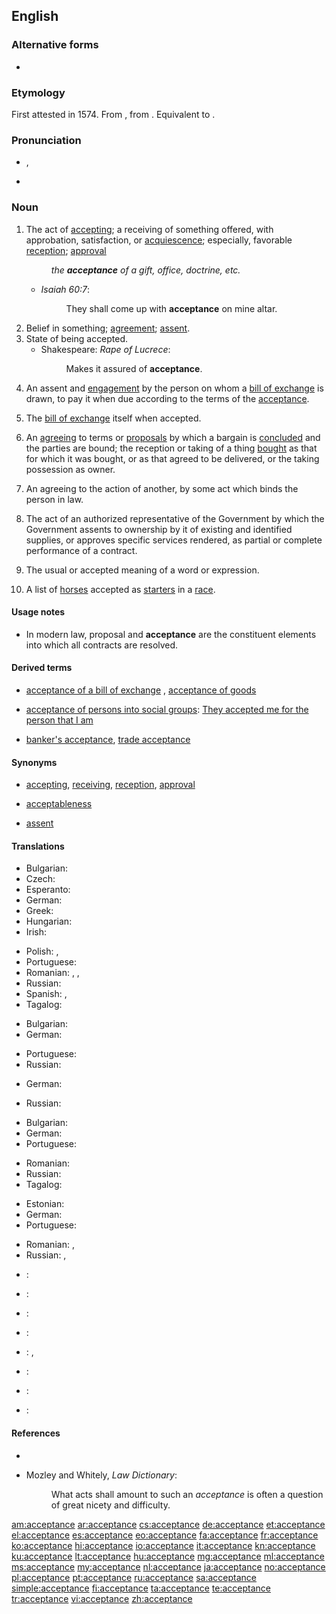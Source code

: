 ==English==

===Alternative forms===
* {{qualifier|obsolete}} {{l|en|acceptaunce}}

===Etymology===
First attested in 1574. From {{etyl|frm|en}} {{term|acceptance|lang=frm}}, from {{etyl|fro|en}} {{term|accepter||accept|lang=fro}}. Equivalent to {{suffix|accept|ance|nocat=1}}.

===Pronunciation===
* {{a|US}} {{IPA|/ək.ˈsɛp.təns/}}, {{X-SAMPA|/@k"sEp.t@ns/}}
* {{audio|En-us-acceptance.ogg|Audio (US)}}

===Noun===
{{en-noun}}

# The act of [[accepting]]; a receiving of something offered, with approbation, satisfaction, or [[acquiescence]]; especially, favorable [[reception]]; [[approval]]
#: ''the '''acceptance''' of a gift, office, doctrine, etc.''
#* ''Isaiah 60:7'':
#*: They shall come up with '''acceptance''' on mine altar.
# Belief in something; [[agreement]]; [[assent]].
# State of being accepted.
#* Shakespeare: ''Rape of Lucrece'':
#*: Makes it assured of '''acceptance'''.
# {{context|business|finance|lang=en}} An assent and [[engagement]] by the person on whom a [[bill of exchange]] is drawn, to pay it when due according to the terms of the [[acceptance]].
# {{context|business|finance|lang=en}} The [[bill of exchange]] itself when accepted.
# An [[agreeing]] to terms or [[proposals]] by which a bargain is [[concluded]] and the parties are bound; the reception or taking of a thing [[bought]] as that for which it was bought, or as that agreed to be delivered, or the taking possession as owner.
# {{context|legal|lang=en}} An agreeing to the action of another, by some act which binds the person in law.
# {{context|US|government|lang=en}} The act of an authorized representative of the Government by which the Government assents to ownership by it of existing and identified supplies, or approves specific services rendered, as partial or complete performance of a contract.
# The usual or accepted meaning of a word or expression.
# {{context|Australia|New Zealand|pluralonly|lang=en}} A list of [[horse]]s accepted as [[starter]]s in a [[race]].

====Usage notes====
* {{sense|legal|An agreeing to the action of another, by some act which binds the person in law}} In modern law, proposal and '''acceptance''' are the constituent elements into which all contracts are resolved.

====Derived terms====
* {{sense|US Government|act of an authorized representative to assent to ownership or approve services rendered}} [[acceptance of a bill of exchange]]<!-- If this meets CFI, move the following synonyms and def to that entry: '''check''', '''draft''', or '''order''', "an engagement to pay it according to the terms. This engagement is usually made by writing the word "accepted" across the face of the bill." -->, [[acceptance of goods]] <!-- If this meets CFI, move the following def to that entry: "under the statute of frauds, is an [[intelligent]] acceptance by a party [[knowing]] the nature of the [[transaction]]." -->
* {{social acceptance sense|belonging|fitting in}}[[acceptance of persons into social groups]]: [[They accepted me for the person that I am]] <!-- If this meets CFI, move the following to that entry: "[[partiality]], [[favoritism]], [[unconditionality].  See under [[accept]]." -->
* {{sense|business, finance}} [[banker's acceptance]], [[trade acceptance]]

====Synonyms====
* {{sense|act of accepting}} [[accepting]], [[receiving]], [[reception]], [[approval]]
* {{sense|State of being accepted}} [[acceptableness]]
* {{sense|commerce|assent and engagement of a bill of exchange}} [[assent]]

====Translations====
{{trans-top|receiving of something offered}}
* Bulgarian: {{t+|bg|приемане}}
* Czech: {{t-|cs|přijetí|n}}
* Esperanto: {{t-|eo|akceptaĵo}}
* German: {{t+|de|Annahme|f}}
* Greek: {{t+|el|αποδοχή|f|sc=Grek}}
* Hungarian: {{t+|hu|elfogadás}}
* Irish: {{t-|ga|glacadh|m}}
{{trans-mid}}
* Polish: {{t|pl|przyjęcie|n}}, {{t|pl|akceptacja|f}}
* Portuguese: {{t+|pt|aceitação|f}}
* Romanian: {{t-|ro|acceptare|f}}, {{t-|ro|acceptanță|f}}, {{t+|ro|primire|f}}
* Russian: {{t+|ru|получение|n|tr=polučénie}}
* Spanish: {{t+|es|aceptación|f}}, {{t-|es|aprobación|f}}
* Tagalog: {{t-|tl|pagtanggap}}
{{trans-bottom}}

{{trans-top|(commerce) An assent and engagement by the person on whom a bill of exchange is drawn}}
* Bulgarian: {{t-|bg|акцептиране}}
* German: {{t+|de|Akzeptanz|f}}
{{trans-mid}}
* Portuguese: {{t+|pt|aceite|m}}
* Russian: {{t+|ru|акцепт|m|tr=aktsépt}}
{{trans-bottom}}

{{trans-top|(commerce) The bill itself when accepted.}}
* German: {{t+|de|Vertrag|m}}
{{trans-mid}}
* Russian: {{t+|ru|договор|m|tr=dogovór}}
{{trans-bottom}}

{{trans-top|An agreeing to terms or proposals}}
* Bulgarian: {{t+|bg|съгласие}}
* German: {{t+|de|Akzeptanz|f}}
* Portuguese: {{t+|pt|aceitação|f}}
{{trans-mid}}
* Romanian: {{t-|ro|acceptare|f}}
* Russian: {{t+|ru|принятие|n|tr=prinjátie}}
* Tagalog: {{t-|tl|pagsang-ayon}}
{{trans-bottom}}

{{trans-top|(law) An agreeing to the action of another}}
* Estonian: {{t+|et|heakskiitmine}}
* German: {{t+|de|Annahme|f}}
* Portuguese: {{t+|pt|aceitação|f}}
{{trans-mid}}
* Romanian: {{t-|ro|acceptare}}, {{t-|ro|accepție}}
* Russian: {{t+|ru|одобрение|n|tr=odobrénie}}, {{t+|ru|признание|n|tr=priznánie}}
{{trans-bottom}}

{{trans-top|(US Government) The act of an authorized representative of the Government}}
{{trans-mid}}
{{trans-bottom}}

{{trans-top|(obsolete) acceptation}}
{{trans-mid}}
{{trans-bottom}}

{{trans-top|(Australia and New Zealand, plural) A list of horses accepted as starters in a race.}}
{{trans-mid}}
{{trans-bottom}}

{{checktrans-top}}
* {{ttbc|fr}}: {{t|fr|acceptation|f}}
* {{ttbc|ia}}: {{t|ia|acceptation}}
* {{ttbc|it}}: {{t|it|accettazione}}
* {{ttbc|ja}}: {{t|ja|承諾|tr=shōdaku|sc=Jpan}}
* {{ttbc|no}}: {{t|no|godtagelse|c}}, {{t|no|aksept|c}}
{{trans-mid}}
* {{ttbc|es}}: {{t|es|aceptación}}
* {{ttbc|sv}}: {{qualifier|1}} {{t|sv|acceptans}}
* {{ttbc|te}}: {{t|te|అంగీకారం|tr=aMgIkaaraM|sc=Telu}}
{{trans-bottom}}

====References====
* {{R:Webster 1913}}
* {{sense|legal|An agreeing to the action of another, by some act which binds the person in law}} Mozley and Whitely, ''Law Dictionary'':
*: What acts shall amount to such an ''acceptance'' is often a question of great nicety and difficulty.

[[am:acceptance]]
[[ar:acceptance]]
[[cs:acceptance]]
[[de:acceptance]]
[[et:acceptance]]
[[el:acceptance]]
[[es:acceptance]]
[[eo:acceptance]]
[[fa:acceptance]]
[[fr:acceptance]]
[[ko:acceptance]]
[[hi:acceptance]]
[[io:acceptance]]
[[it:acceptance]]
[[kn:acceptance]]
[[ku:acceptance]]
[[lt:acceptance]]
[[hu:acceptance]]
[[mg:acceptance]]
[[ml:acceptance]]
[[ms:acceptance]]
[[my:acceptance]]
[[nl:acceptance]]
[[ja:acceptance]]
[[no:acceptance]]
[[pl:acceptance]]
[[pt:acceptance]]
[[ru:acceptance]]
[[sa:acceptance]]
[[simple:acceptance]]
[[fi:acceptance]]
[[ta:acceptance]]
[[te:acceptance]]
[[tr:acceptance]]
[[vi:acceptance]]
[[zh:acceptance]]